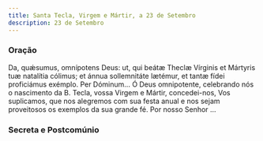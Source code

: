 ```yaml
---
title: Santa Tecla, Virgem e Mártir, a 23 de Setembro
description: 23 de Setembro
---
```


### Oração

<div class="side-by-side not-content">
  <span>
    Da, quǽsumus, omnípotens Deus: ut, qui beátæ Theclæ Vírginis et Mártyris tuæ
    natalítia cólimus; et ánnua sollemnitáte lætémur, et tantæ fídei proficiámus
    exémplo. Per Dóminum...
  </span>
  <span>
    Ó Deus omnipotente, celebrando nós o nascimento da B. Tecla, vossa Virgem e
    Mártir, concedei-nos, Vos suplicamos, que nos alegremos com sua festa anual
    e nos sejam proveitosos os exemplos da sua grande fé. Por nosso Senhor ...
  </span>
</div>

### Secreta e Postcomúnio
